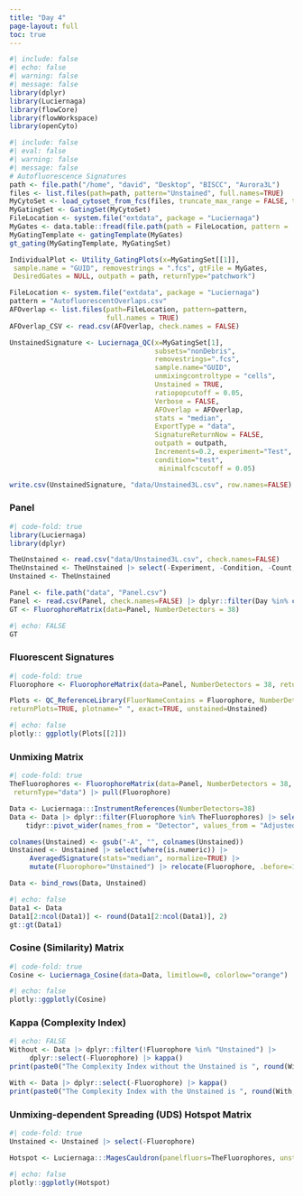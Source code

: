 ```yaml
---
title: "Day 4"
page-layout: full
toc: true
---
```


```r
#| include: false
#| echo: false
#| warning: false
#| message: false
library(dplyr)
library(Luciernaga)
library(flowCore)
library(flowWorkspace)
library(openCyto)
```

```r
#| include: false
#| eval: false
#| warning: false
#| message: false
# Autofluorescence Signatures
path <- file.path("/home", "david", "Desktop", "BISCC", "Aurora3L")
files <- list.files(path=path, pattern="Unstained", full.names=TRUE)
MyCytoSet <- load_cytoset_from_fcs(files, truncate_max_range = FALSE, transform = FALSE)
MyGatingSet <- GatingSet(MyCytoSet)
FileLocation <- system.file("extdata", package = "Luciernaga")
MyGates <- data.table::fread(file.path(path = FileLocation, pattern = 'Gates.csv'))
MyGatingTemplate <- gatingTemplate(MyGates)
gt_gating(MyGatingTemplate, MyGatingSet)

IndividualPlot <- Utility_GatingPlots(x=MyGatingSet[[1]],
 sample.name = "GUID", removestrings = ".fcs", gtFile = MyGates,
 DesiredGates = NULL, outpath = path, returnType="patchwork")

FileLocation <- system.file("extdata", package = "Luciernaga")
pattern = "AutofluorescentOverlaps.csv"
AFOverlap <- list.files(path=FileLocation, pattern=pattern,
                        full.names = TRUE)
AFOverlap_CSV <- read.csv(AFOverlap, check.names = FALSE)

UnstainedSignature <- Luciernaga_QC(x=MyGatingSet[1],
                                    subsets="nonDebris", 
                                    removestrings=".fcs",
                                    sample.name="GUID",
                                    unmixingcontroltype = "cells",
                                    Unstained = TRUE, 
                                    ratiopopcutoff = 0.05,
                                    Verbose = FALSE,
                                    AFOverlap = AFOverlap,
                                    stats = "median",
                                    ExportType = "data",
                                    SignatureReturnNow = FALSE,
                                    outpath = outpath,
                                    Increments=0.2, experiment="Test",
                                    condition="test",
                                     minimalfcscutoff = 0.05)

write.csv(UnstainedSignature, "data/Unstained3L.csv", row.names=FALSE)                                     
```

### Panel

```r
#| code-fold: true
library(Luciernaga)
library(dplyr)

TheUnstained <- read.csv("data/Unstained3L.csv", check.names=FALSE)
TheUnstained <- TheUnstained |> select(-Experiment, -Condition, -Count, -Sample) |> slice(1)
Unstained <- TheUnstained

Panel <- file.path("data", "Panel.csv")
Panel <- read.csv(Panel, check.names=FALSE) |> dplyr::filter(Day %in% c(1,2,3,4))
GT <- FluorophoreMatrix(data=Panel, NumberDetectors = 38)
```

```r
#| echo: FALSE
GT 
```

### Fluorescent Signatures

```r
#| code-fold: true
Fluorophore <- FluorophoreMatrix(data=Panel, NumberDetectors = 38, returnType="data") |> pull(Fluorophore)

Plots <- QC_ReferenceLibrary(FluorNameContains = Fluorophore, NumberDetectors=38,
returnPlots=TRUE, plotname=" ", exact=TRUE, unstained=Unstained)
```

```r
#| echo: false
plotly:: ggplotly(Plots[[2]])
```

### Unmixing Matrix

```r
#| code-fold: true
TheFluorophores <- FluorophoreMatrix(data=Panel, NumberDetectors = 38,
 returnType="data") |> pull(Fluorophore)

Data <- Luciernaga:::InstrumentReferences(NumberDetectors=38)
Data <- Data |> dplyr::filter(Fluorophore %in% TheFluorophores) |> select(-Instrument) |>
    tidyr::pivot_wider(names_from = "Detector", values_from = "AdjustedY")

colnames(Unstained) <- gsub("-A", "", colnames(Unstained))
Unstained <- Unstained |> select(where(is.numeric)) |>
     AveragedSignature(stats="median", normalize=TRUE) |>
     mutate(Fluorophore="Unstained") |> relocate(Fluorophore, .before=1)

Data <- bind_rows(Data, Unstained)
```

```r
#| echo: false
Data1 <- Data
Data1[2:ncol(Data1)] <- round(Data1[2:ncol(Data1)], 2)
gt::gt(Data1)
```

### Cosine (Similarity) Matrix

```r
#| code-fold: true
Cosine <- Luciernaga_Cosine(data=Data, limitlow=0, colorlow="orange")
```

```r
#| echo: false
plotly::ggplotly(Cosine)
```

### Kappa (Complexity Index)

```r
#| echo: FALSE
Without <- Data |> dplyr::filter(!Fluorophore %in% "Unstained") |>
     dplyr::select(-Fluorophore) |> kappa()
print(paste0("The Complexity Index without the Unstained is ", round(Without, 2)))

With <- Data |> dplyr::select(-Fluorophore) |> kappa()
print(paste0("The Complexity Index with the Unstained is ", round(With, 2)))
```

### Unmixing-dependent Spreading (UDS) Hotspot Matrix

```r
#| code-fold: true
Unstained <- Unstained |> select(-Fluorophore)

Hotspot <- Luciernaga:::MagesCauldron(panelfluors=TheFluorophores, unstained = Unstained)
```

```r
#| echo: false
plotly::ggplotly(Hotspot)
```


